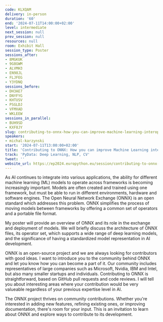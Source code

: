 ```yaml
---
code: KLXQAM
delivery: in-person
duration: '60'
end: '2024-07-11T14:00:00+02:00'
level: intermediate
next_session: null
prev_session: null
resources: null
room: Exhibit Hall
session_type: Poster
sessions_after:
- 8MGKUK
- 9G8GWM
- ALVMH3
- EN98JL
- FLJFEG
- Y3YDNQ
sessions_before:
- DH3AE7
- DNYFYG
- KHTUSV
- PSGLDJ
- VFMXAD
- WKLEEW
sessions_in_parallel:
- BUH9SD
- KXF8JY
slug: contributing-to-onnx-how-you-can-improve-machine-learning-interoperability
speakers:
- michal-karzynski
start: '2024-07-11T13:00:00+02:00'
title: 'Contributing to ONNX: How you can improve Machine Learning interoperability'
track: 'PyData: Deep Learning, NLP, CV'
tweet: ''
website_url: https://ep2024.europython.eu/session/contributing-to-onnx-how-you-can-improve-machine-learning-interoperability
---
```


As AI continues to integrate into various applications, the ability for different machine learning (ML) models to operate across frameworks is becoming increasingly important. Models are often created and trained using one framework, but must be able to run in different environments, hardware and software engines. The Open Neural Network Exchange (ONNX) is an open standard which addresses this problem. ONNX simplifies the process of moving models between frameworks by offering a common set of operators and a portable file format.

My poster will provide an overview of ONNX and its role in the exchange and deployment of models. We will briefly discuss the architecture of ONNX files, its operator set, which supports a wide range of deep learning models, and the significance of having a standardized model representation in AI development.

ONNX is an open-source project and we are always looking for contributors with good ideas. I want to introduce you to the community behind ONNX and let you know how you can become a part of it. Our community includes representatives of large companies such as Microsoft, Nvidia, IBM and Intel, but also many smaller startups and individuals. Contributing to ONNX is straightforward, based on GitHub pull requests and code reviews. I will tell you about interesting areas where your contribution would be very valueable regardless of your previous expertise level in AI.

The ONNX project thrives on community contributions. Whether you're interested in adding new features, refining existing ones, or improving documentation, there's room for your input. This is an invitation to learn about ONNX and explore ways to contribute to its development.
